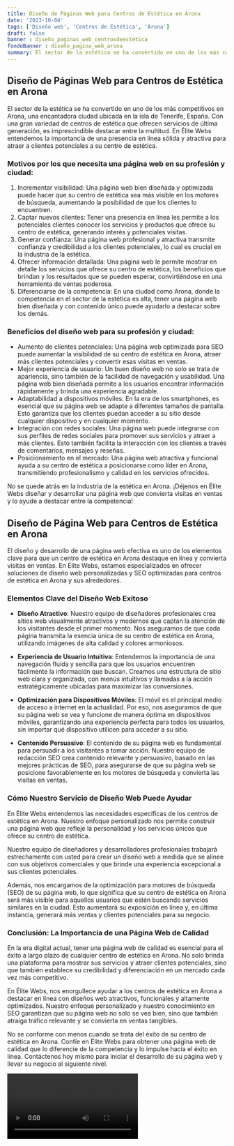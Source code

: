 ```yaml
---
title: Diseño de Páginas Web para Centros de Estética en Arona
date: '2023-10-04'
tags: ['Diseño web', 'Centros de Estética', 'Arona']
draft: false
banner : diseño_paginas_web_centrosdeestética
fondoBanner : diseño_pagina_web_arona
summary: El sector de la estética se ha convertido en uno de los más competitivos en Arona, una encantadora ciudad ubicada en la isla de Tenerife, España. Con una gran variedad de centros de estética que ofrecen servicios de última generación, es imprescindible destacar entre la multitud. En Élite Webs entendemos la importancia de una presencia en línea sólida y atractiva para atraer a clientes potenciales a su centro de estética.
---
```


## Diseño de Páginas Web para Centros de Estética en Arona

El sector de la estética se ha convertido en uno de los más competitivos en Arona, una encantadora ciudad ubicada en la isla de Tenerife, España. Con una gran variedad de centros de estética que ofrecen servicios de última generación, es imprescindible destacar entre la multitud. En Élite Webs entendemos la importancia de una presencia en línea sólida y atractiva para atraer a clientes potenciales a su centro de estética.

### Motivos por los que necesita una página web en su profesión y ciudad:

1. Incrementar visibilidad: Una página web bien diseñada y optimizada puede hacer que su centro de estética sea más visible en los motores de búsqueda, aumentando la posibilidad de que los clientes lo encuentren.
2. Captar nuevos clientes: Tener una presencia en línea les permite a los potenciales clientes conocer los servicios y productos que ofrece su centro de estética, generando interés y potenciales visitas.
3. Generar confianza: Una página web profesional y atractiva transmite confianza y credibilidad a los clientes potenciales, lo cual es crucial en la industria de la estética.
4. Ofrecer información detallada: Una página web le permite mostrar en detalle los servicios que ofrece su centro de estética, los beneficios que brindan y los resultados que se pueden esperar, convirtiéndose en una herramienta de ventas poderosa.
5. Diferenciarse de la competencia: En una ciudad como Arona, donde la competencia en el sector de la estética es alta, tener una página web bien diseñada y con contenido único puede ayudarlo a destacar sobre los demás.

### Beneficios del diseño web para su profesión y ciudad:

- Aumento de clientes potenciales: Una página web optimizada para SEO puede aumentar la visibilidad de su centro de estética en Arona, atraer más clientes potenciales y convertir esas visitas en ventas.
- Mejor experiencia de usuario: Un buen diseño web no solo se trata de apariencia, sino también de la facilidad de navegación y usabilidad. Una página web bien diseñada permite a los usuarios encontrar información rápidamente y brinda una experiencia agradable.
- Adaptabilidad a dispositivos móviles: En la era de los smartphones, es esencial que su página web se adapte a diferentes tamaños de pantalla. Esto garantiza que los clientes puedan acceder a su sitio desde cualquier dispositivo y en cualquier momento.
- Integración con redes sociales: Una página web puede integrarse con sus perfiles de redes sociales para promover sus servicios y atraer a más clientes. Esto también facilita la interacción con los clientes a través de comentarios, mensajes y reseñas.
- Posicionamiento en el mercado: Una página web atractiva y funcional ayuda a su centro de estética a posicionarse como líder en Arona, transmitiendo profesionalismo y calidad en los servicios ofrecidos.

No se quede atrás en la industria de la estética en Arona. ¡Déjenos en Élite Webs diseñar y desarrollar una página web que convierta visitas en ventas y lo ayude a destacar entre la competencia!

<GifSeo />

<Cta />

## Diseño de Página Web para Centros de Estética en Arona

El diseño y desarrollo de una página web efectiva es uno de los elementos clave para que un centro de estética en Arona destaque en línea y convierta visitas en ventas. En Élite Webs, estamos especializados en ofrecer soluciones de diseño web personalizadas y SEO optimizadas para centros de estética en Arona y sus alrededores.

### Elementos Clave del Diseño Web Exitoso

- **Diseño Atractivo**: Nuestro equipo de diseñadores profesionales crea sitios web visualmente atractivos y modernos que captan la atención de los visitantes desde el primer momento. Nos aseguramos de que cada página transmita la esencia única de su centro de estética en Arona, utilizando imágenes de alta calidad y colores armoniosos.

- **Experiencia de Usuario Intuitiva**: Entendemos la importancia de una navegación fluida y sencilla para que los usuarios encuentren fácilmente la información que buscan. Creamos una estructura de sitio web clara y organizada, con menús intuitivos y llamadas a la acción estratégicamente ubicadas para maximizar las conversiones.

- **Optimización para Dispositivos Móviles**: El móvil es el principal medio de acceso a internet en la actualidad. Por eso, nos aseguramos de que su página web se vea y funcione de manera óptima en dispositivos móviles, garantizando una experiencia perfecta para todos los usuarios, sin importar qué dispositivo utilicen para acceder a su sitio.

- **Contenido Persuasivo**: El contenido de su página web es fundamental para persuadir a los visitantes a tomar acción. Nuestro equipo de redacción SEO crea contenido relevante y persuasivo, basado en las mejores prácticas de SEO, para asegurarse de que su página web se posicione favorablemente en los motores de búsqueda y convierta las visitas en ventas.

### Cómo Nuestro Servicio de Diseño Web Puede Ayudar

En Élite Webs entendemos las necesidades específicas de los centros de estética en Arona. Nuestro enfoque personalizado nos permite construir una página web que refleje la personalidad y los servicios únicos que ofrece su centro de estética.

Nuestro equipo de diseñadores y desarrolladores profesionales trabajará estrechamente con usted para crear un diseño web a medida que se alinee con sus objetivos comerciales y que brinde una experiencia excepcional a sus clientes potenciales.

Además, nos encargamos de la optimización para motores de búsqueda (SEO) de su página web, lo que significa que su centro de estética en Arona será más visible para aquellos usuarios que estén buscando servicios similares en la ciudad. Esto aumentará su exposición en línea y, en última instancia, generará más ventas y clientes potenciales para su negocio.

### Conclusión: La Importancia de una Página Web de Calidad

En la era digital actual, tener una página web de calidad es esencial para el éxito a largo plazo de cualquier centro de estética en Arona. No solo brinda una plataforma para mostrar sus servicios y atraer clientes potenciales, sino que también establece su credibilidad y diferenciación en un mercado cada vez más competitivo.

En Élite Webs, nos enorgullece ayudar a los centros de estética en Arona a destacar en línea con diseños web atractivos, funcionales y altamente optimizados. Nuestro enfoque personalizado y nuestro conocimiento en SEO garantizan que su página web no solo se vea bien, sino que también atraiga tráfico relevante y se convierta en ventas tangibles.

No se conforme con menos cuando se trata del éxito de su centro de estética en Arona. Confíe en Élite Webs para obtener una página web de calidad que lo diferencie de la competencia y lo impulse hacia el éxito en línea. Contáctenos hoy mismo para iniciar el desarrollo de su página web y llevar su negocio al siguiente nivel.

<Video />

<CtaBot job='Centros de Estética' city='Arona'/>

<Gmaps query='Arona+españa+maps' />